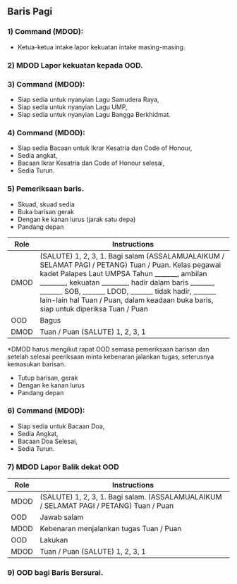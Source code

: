 ## Baris Pagi

### 1) Command (MDOD): 
   - Ketua-ketua intake lapor kekuatan intake masing-masing.

### 2) MDOD Lapor kekuatan kepada OOD.

### 3) Command (MDOD): 
   - Siap sedia untuk nyanyian Lagu Samudera Raya,
   - Siap sedia untuk nyanyian Lagu UMP,
   - Siap sedia untuk nyanyian Lagu Bangga Berkhidmat.

### 4) Command (MDOD): 
   - Siap sedia Bacaan untuk Ikrar Kesatria dan Code of Honour,
   - Sedia angkat,
   - Bacaan Ikrar Kesatria dan Code of Honour selesai,
   - Sedia Turun.

### 5) Pemeriksaan baris. 

- Skuad, skuad sedia
- Buka barisan gerak
- Dengan ke kanan lurus (jarak satu depa)
- Pandang depan

| Role  | Instructions |
|-------|--------------|
| DMOD    | (SALUTE) 1, 2, 3, 1. Bagi salam (ASSALAMUALAIKUM / SELAMAT PAGI / PETANG) Tuan / Puan. Kelas pegawai kadet Palapes Laut UMPSA Tahun _______, ambilan ________, kekuatan ________, hadir dalam baris _______, _______ SOB, _______ LDOD, _______ tidak hadir, _______ lain-lain hal Tuan / Puan, dalam keadaan buka baris, siap untuk diperiksa Tuan / Puan |
| OOD  | Bagus |
| DMOD    | Tuan / Puan (SALUTE) 1, 2, 3, 1 |


*DMOD harus mengikut rapat OOD semasa pemeriksaan barisan dan setelah selesai peeriksaan
minta kebenaran jalankan tugas, seterusnya kemasukan barisan.

- Tutup barisan, gerak
- Dengan ke kanan lurus
- Pandang depan

### 6) Command (MDOD): 
   - Siap sedia untuk Bacaan Doa,
   - Sedia Angkat,
   - Bacaan Doa Selesai,
   - Sedia Turun.

### 7) MDOD Lapor Balik dekat OOD

 | Role  | Instructions                                      |
|-------|---------------------------------------------------|
| MDOD    | (SALUTE) 1, 2, 3, 1. Bagi salam. (ASSALAMUALAIKUM / SELAMAT PAGI / PETANG) Tuan / Puan |
| OOD  | Jawab salam                                       |
| MDOD    | Kebenaran menjalankan tugas Tuan / Puan          |
| OOD  | Lakukan                                           |
| MDOD    | Tuan / Puan (SALUTE) 1, 2, 3, 1                   |

### 9) OOD bagi Baris Bersurai.
